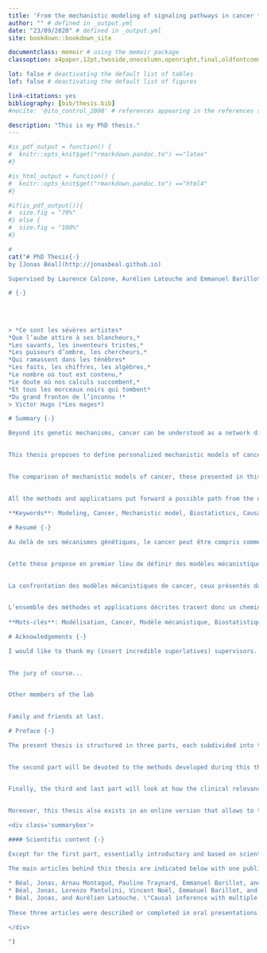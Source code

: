 ```yaml
--- 
title: 'From the mechanistic modeling of signaling pathways in cancer to the interpretation of models and their contributions: clinical applications and statistical evaluation'
author: "" # defined in _output.yml
date: "23/09/2020" # defined in _output.yml
site: bookdown::bookdown_site

documentclass: memoir # using the memoir package
classoption: a4paper,12pt,twoside,onecolumn,openright,final,oldfontcommands

lot: false # deactivating the default list of tables
lof: false # deactivating the default list of figures

link-citations: yes
bibliography: [bib/thesis.bib]
#nocite: '@ito_control_2008' # references appearing in the references section but not in text

description: "This is my PhD thesis."
---
```


```r
#is_pdf_output = function() {
#  knitr::opts_knit$get("rmarkdown.pandoc.to") =="latex"
#}
```

```r
#is_html_output = function() {
#  knitr::opts_knit$get("rmarkdown.pandoc.to") =="html4"
#}
```

```r
#if(is_pdf_output()){
#  size.fig = "70%"
#} else {
#  size.fig = "100%"
#}


```

```r
#
cat("# PhD Thesis{-}
by [Jonas Béal](http://jonasbeal.github.io)

Supervised by Laurence Calzone, Aurélien Latouche and Emmanuel Barillot,

# {-}
  
  
  
  
> *Ce sont les sévères artistes*  
*Que l’aube attire à ses blancheurs,*  
*Les savants, les inventeurs tristes,*  
*Les puiseurs d’ombre, les chercheurs,*  
*Qui ramassent dans les ténèbres*  
*Les faits, les chiffres, les algèbres,*  
*Le nombre où tout est contenu,*  
*Le doute où nos calculs succombent,*  
*Et tous les morceaux noirs qui tombent*  
*Du grand fronton de l’inconnu !*  
> Victor Hugo (*Les mages*)

# Summary {-}

Beyond its genetic mechanisms, cancer can be understood as a network disease that often results from the interactions between different perturbations in a cellular regulatory network.  The dynamics of these networks and associated signaling pathways are complex and require integrated approaches. One approach is to design mechanistic models that translate the biological knowledge of networks in mathematical terms to simulate computationally the molecular features of cancers. However, these models only reflect the general mechanisms at work in cancers.  
  

This thesis proposes to define personalized mechanistic models of cancer. A generic model is first defined in a logical (or Boolean) formalism, before using omics data (mutations, RNA, proteins) from patients or cell lines in order to make the model specific to each one profile. These personalized models can then be compared with the clinical data of patients in order to validate them. The response to treatment is investigated in particular in this thesis. The explicit representation of the molecular mechanisms by these models allows to simulate the effect of different treatments according to their targets and to verify if the sensitivity of a patient to a drug is well predicted by the corresponding personalized model. An example concerning the response to BRAF inhibitors in melanomas and colorectal cancers is thus presented.  
  

The comparison of mechanistic models of cancer, those presented in this thesis and others, with clinical data also encourages a rigorous evaluation of their possible benefits in the context of medical use. The quantification and interpretation of the value of certain prognostic models is briefly presented before focusing on the particular case of models able to recommend the best treatment for each patient according to his molecular profile. A theoretical framework is defined to extend causal inference methods to the evaluation of such precision medicine algorithms. An illustration is provided using simulated data and patient derived xenografts.  
  

All the methods and applications put forward a possible path from the design of mechanistic models of cancer to their evaluation using statistical models emulating clinical trials. As such, this thesis provides one framework for the implementation of precision medicine in oncology.   
  
**Keywords**: Modeling, Cancer, Mechanistic model, Biostatistics, Causal inference, Precision medicine.

# Resumé {-}

Au delà de ses mécanismes génétiques, le cancer peut être compris comme une maladie de réseaux qui résulte souvent de l’interaction entre différentes perturbations dans un réseau de régulation cellulaire.  La dynamique de ces réseaux et des voies de signalisation associées est complexe et requiert des approches intégrées. Une d’entre elles est la conception de modèles dits mécanistiques qui traduisent mathématiquement la connaissance biologique des réseaux afin de pouvoir simuler le fonctionnement moléculaire des cancers informatiquement. Ces modèles ne traduisent cependant que les mécanismes généraux à l’oeuvre dans certains cancers en particulier.  
  

Cette thèse propose en premier lieu de définir des modèles mécanistiques personnalisés de cancer. Un modèle générique est  d’abord défini dans un formalisme logique (ou Booléen), avant d’utiliser les données omiques (mutations, ARN, protéines) de patients ou de lignées cellulaires afin de rendre le modèle spécifique à chacun. Ces modèles personnalisés peuvent ensuite être confrontés aux données cliniques de patients pour vérifier leur validité. Le cas de la réponse clinique aux traitements est exploré en particulier dans ce travail La représentation explicite des mécanismes moléculaires par ces modèles permet en effet de simuler l’effet de différents traitements suivant leur mode d’action et de vérifier si la sensibilité d’un patient à un traitement est bien prédite par le modèle personnalisé correspondant. Un exemple concernant la réponse aux inhibiteurs de BRAF dans les mélanomes et cancers colorectaux est ainsi proposé.  
  

La confrontation des modèles mécanistiques de cancer, ceux présentés dans cette thèse et d’autres, aux données cliniques incite par ailleurs à évaluer rigoureusement leurs éventuels bénéfices dans la cadre d’une utilisation médicale. La quantification et l’interprétation de la valeur de certains modèles à visée pronostique est brièvement présentée avant de se focaliser sur le cas particulier des modèles capables de sélectionner le meilleur traitement pour chaque patient en fonction des ses caractéristiques moléculaires. Un cadre théorique est proposé pour étendre les méthodes d’inférence causale à l’évaluation de tels algorithmes de médecine de précision. Une illustration est fournie à l’aide de données simulées et de xénogreffes dérivées de  patients.  
  

L’ensemble des méthodes et applications décrites tracent donc un chemin, de la conception de modèles mécanistiques de cancer à leur évaluation grâce à des modèles statistiques émulant des essais cliniques, proposant ainsi un cadre pour la mise en oeuvre de la médecine de précision en oncologie.  
  
**Mots-clés**: Modélisation, Cancer, Modèle mécanistique, Biostatistiques, Inférence causale, Médecine de précision.

# Acknowledgements {-}

I would like to thank my (insert incredible superlatives) supervisors. Lorem ipsum dolor sit amet, consectetur adipiscing elit, sed do eiusmod tempor incididunt ut labore et dolore magna aliqua. Ut enim ad minim veniam, quis nostrud exercitation ullamco laboris nisi ut aliquip ex ea commodo consequat. Duis aute irure dolor in reprehenderit in voluptate velit esse cillum dolore eu fugiat nulla pariatur. Excepteur sint occaecat cupidatat non proident, sunt in culpa qui officia deserunt mollit anim id est laborum 
  

The jury of course...  
  

Other members of the lab  
  

Family and friends at last.

# Preface {-}

The present thesis is structured in three parts, each subdivided into three chapters. Since the whole thesis is about cancer modeling, the first part aims at defining the type of model to be referred to, and in particular models that will be called mechanistic, as well as the object of the modeling, *i.e.*, the molecular networks involved in cancer. So the first part answers the question: **what is a cancer model and what is its purpose?**  
  

The second part will be devoted to the methods developed during this thesis to transform qualitative models of molecular networks, known as logical models, into personalized models that can be interpreted clinically. In short, **how can a mathematical representation of biological knowledge be transformed into a tool that contributes to the understanding of the clinical manifestations of cancer?**  
  

Finally, the third and last part will look at how the clinical relevance of all the above-mentioned models can be rigorously evaluated, both in their ability to predict the evolution of the disease and in their ability to recommend the most appropriate treatments for each patient. **How to quantify and interpret the value of the clinical information delivered by these models?**  
  

Moreover, this thesis also exists in an online version that allows to take advantage of the interactivity of some graphs and applications: https://jonasbeal.github.io/files/PhdThesis/.

<div class='summarybox'>

#### Scientific content {-}

Except for the first part, essentially introductory and based on scientific literature, the different chapters are based on original scientific work done during this thesis (2017-2020) and mentioned at the beginning of each chapter in a box similar to the this one.  
  
The main articles behind this thesis are indicated below with one published article and two pre-prints currently under review: 

* Béal, Jonas, Arnau Montagud, Pauline Traynard, Emmanuel Barillot, and Laurence Calzone. \"Personalization of logical models with multi-omics data allows clinical stratification of patients.\" Frontiers in physiology 9 (2019): 1965. [Link](https://www.frontiersin.org/articles/10.3389/fphys.2018.01965/full).
* Béal, Jonas, Lorenzo Pantolini, Vincent Noël, Emmanuel Barillot, and Laurence Calzone. \"Personalized logical models to investigate cancer response to BRAF treatments in melanomas and colorectal cancers.\" bioRxiv (2020). [Link](https://www.biorxiv.org/content/10.1101/2020.05.27.119016v2).
* Béal, Jonas, and Aurélien Latouche. \"Causal inference with multiple versions of treatment and application to personalized medicine.\" arXiv preprint arXiv:2005.12427 (2020). [Link](https://arxiv.org/abs/2005.12427).  
  
These three articles were described or completed in oral presentations, respectively in International Conference of Systems Biology 2018, conference on Intelligent Systems for Molecular Biology (ISMB/ECCB 2019, [Video](https://www.youtube.com/watch?v=6EMBycoR0Ow)) and conference of International Society of Clincial Biostatistics (ISCB41, coming in August 2020).

</div>

")

````


